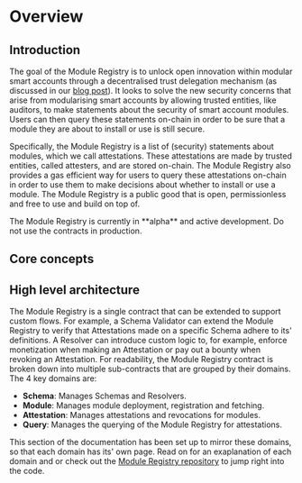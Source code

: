 # Overview

## Introduction

The goal of the Module Registry is to unlock open innovation within modular smart accounts through a decentralised trust delegation mechanism (as discussed in our [blog post](https://mirror.xyz/konradkopp.eth/7Q3TrMFgx2VbZRKa7UEaisIMjimpMABiqGYo00T9egA)). It looks to solve the new security concerns that arise from modularising smart accounts by allowing trusted entities, like auditors, to make statements about the security of smart account modules. Users can then query these statements on-chain in order to be sure that a module they are about to install or use is still secure.

Specifically, the Module Registry is a list of (security) statements about modules, which we call attestations. These attestations are made by trusted entities, called attesters, and are stored on-chain. The Module Registry also provides a gas efficient way for users to query these attestations on-chain in order to use them to make decisions about whether to install or use a module. The Module Registry is a public good that is open, permissionless and free to use and build on top of.

<Note title="FYI">
	The Module Registry is currently in **alpha** and active development. Do not use the contracts in production.
</Note>

## Core concepts

<RegistryConceptsList />

## High level architecture

The Module Registry is a single contract that can be extended to support custom flows. For example, a Schema Validator can extend the Module Registry to verify that Attestations made on a specific Schema adhere to its' definitions. A Resolver can introduce custom logic to, for example, enforce monetization when making an Attestation or pay out a bounty when revoking an Attestation. For readability, the Module Registry contract is broken down into multiple sub-contracts that are grouped by their domains. The 4 key domains are:

-   **Schema**: Manages Schemas and Resolvers.
-   **Module**: Manages module deployment, registration and fetching.
-   **Attestation**: Manages attestations and revocations for modules.
-   **Query**: Manages the querying of the Module Registry for attestations.

This section of the documentation has been set up to mirror these domains, so that each domain has its' own page. Read on for an exaplanation of each domain and or check out the [Module Registry repository](https://github.com/rhinestonewtf/registry/) to jump right into the code.
